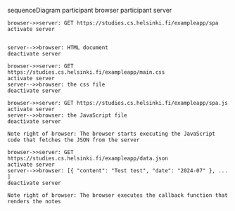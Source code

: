 sequenceDiagram
participant browser
participant server

    browser->>server: GET https://studies.cs.helsinki.fi/exampleapp/spa
    activate server


    server-->>browser: HTML document
    deactivate server

    browser->>server: GET https://studies.cs.helsinki.fi/exampleapp/main.css
    activate server
    server-->>browser: the css file
    deactivate server

    browser->>server: GET https://studies.cs.helsinki.fi/exampleapp/spa.js
    activate server
    server-->>browser: the JavaScript file
    deactivate server

    Note right of browser: The browser starts executing the JavaScript code that fetches the JSON from the server

    browser->>server: GET https://studies.cs.helsinki.fi/exampleapp/data.json
    activate server
    server-->>browser: [{ "content": "Test test", "date": "2024-07" }, ... ]
    deactivate server

    Note right of browser: The browser executes the callback function that renders the notes
